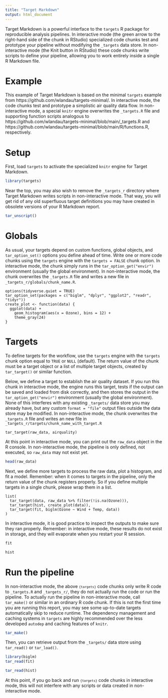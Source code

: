```yaml
---
title: "Target Markdown"
output: html_document
---
```


Target Markdown is a powerful interface to the `targets` R package for reproducible analysis pipelines. In interactive mode (the green arrow to the right-hand side of the chunk in RStudio) specialized code chunks test and prototype your pipeline without modifying the `_targets` data store. In non-interactive mode (the Knit button in RStudio) these code chunks write scripts to define your pipeline, allowing you to work entirely inside a single R Markdown file.

# Example

This example of Target Markdown is based on the minimal `targets` example from https://github.com/wlandau/targets-minimal/. In interactive mode, the code chunks test and prototype a simplistic air quality data flow. In non-interactive mode, a special `knitr` engine overwrites the `_targets.R` file and supporting function scripts analogous to https://github.com/wlandau/targets-minimal/blob/main/_targets.R and https://github.com/wlandau/targets-minimal/blob/main/R/functions.R, respectively. 

# Setup

First, load `targets` to activate the specialized `knitr` engine for Target Markdown.

```r
library(targets)
```

Near the top, you may also wish to remove the `_targets_r` directory where Target Markdown writes scripts in non-interactive mode. That way, you will get rid of any old superfluous target definitions you may have created in obsolete versions of your R Markdown report.

```r
tar_unscript()
```

# Globals

As usual, your targets depend on custom functions, global objects, and `tar_option_set()` options you define ahead of time. Write one or more code chunks using the `targets` engine with the `targets = FALSE` chunk option. In interactive mode, the chunk simply runs in the `tar_option_get("envir")` environment (usually the global environment). In non-interactive mode, the chunk overwrites the `_targets.R` file and writes a new file in `_targets_r/globals/chunk_name.R`.

```targets
options(tidyverse.quiet = TRUE)
tar_option_set(packages = c("biglm", "dplyr", "ggplot2", "readr", "tidyr"))
create_plot <- function(data) {
  ggplot(data) +
    geom_histogram(aes(x = Ozone), bins = 12) +
    theme_gray(24)
}
```

# Targets

To define targets for the workflow, use the `targets` engine with the `targets` chunk option equal to `TRUE` or `NULL` (default). The return value of the chunk must be a target object or a list of multiple target objects, created by `tar_target()` or similar function.

Below, we define a target to establish the air quality dataset. If you run this chunk in interactive mode, the engine runs this target, tests if the output can be saved and loaded from disk correctly, and then stores the output in the `tar_option_get("envir")` environment (usually the global environment). None of this interferes with any existing `_targets/` data store you may already have, but any custom `format = "file"` output files outside the data store may be modified. In non-interactive mode, the chunk overwrites the `_targets.R` file and writes an new file in `_targets_r/targets/chunk_name_with_target.R`

```targets
tar_target(raw_data, airquality)
```
At this point in interactive mode, you can print out the `raw_data` object in the R console. In non-interactive mode, the pipeline is only defined, not executed, so `raw_data` may not exist yet.

```r
head(raw_data)
```

Next, we define more targets to process the raw data, plot a histogram, and fit a model. Remember: when it comes to targets in the pipeline, only the return value of the chunk registers properly. So if you define multiple targets in a single chunk, please wrap them in a list.

```targets
list(
  tar_target(data, raw_data %>% filter(!is.na(Ozone))),
  tar_target(hist, create_plot(data)),
  tar_target(fit, biglm(Ozone ~ Wind + Temp, data))
)
```

In interactive mode, it is good practice to inspect the outputs to make sure they ran properly. Remember: in interactive mode, these results do not exist in storage, and they will evaporate when you restart your R session.

```r
fit
```

```r
hist
```

# Run the pipeline

In non-interactive mode, the above <code>```{targets}```</code> code chunks only write R code to `_targets.R` and `_targets_r/`, they do not actually run the code or run the pipeline. To actually run the pipeline in non-interactive mode, call `tar_make()` or similar in an ordinary R code chunk. If this is not the first time you are running this report, you may see some up-to-date targets automatically skip to reduce runtime. The dependency management and caching systems in `targets` are highly recommended over the less developed `autodep` and caching features of `knitr`.

```r
tar_make()
```

Then, you can retrieve output from the `_targets/` data store using `tar_read()` or `tar_load()`.

```r
library(biglm)
tar_read(fit)
```

```r
tar_read(hist)
```

At this point, if you go back and run <code>```{targets}```</code> code chunks in interactive mode, this will not interfere with any scripts or data created in non-interactive mode.
